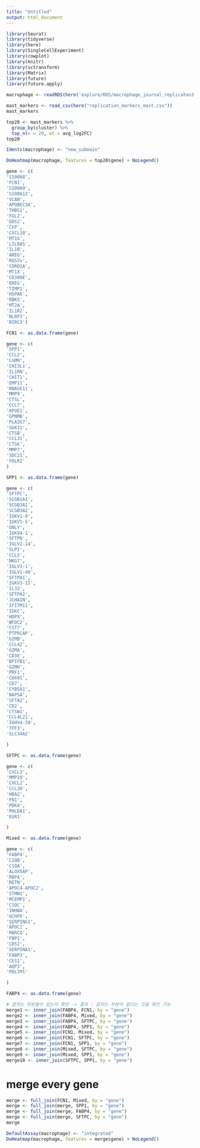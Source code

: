 ```yaml
---
title: "Untitled"
output: html_document
---
```


```r
library(Seurat)
library(tidyverse)
library(here)
library(SingleCellExperiment)
library(cowplot)
library(knitr)
library(sctransform)
library(Matrix)
library(future)
library(future.apply)
```

```r
macrophage <- readRDS(here('explore/RDS/macrophage_journal_replicaton3.RDS'))
```

```r
mast_markers <- read_csv(here("replication_markers_mast.csv"))
mast_markers
```

```r
top20 <- mast_markers %>% 
  group_by(cluster) %>% 
  top_n(n = 20, wt = avg_log2FC)
top20
```

```r
Idents(macrophage) <- "new_submain"
```

```r
DoHeatmap(macrophage, features = top20$gene) + NoLegend() 
```


```r
gene <- c(
'S100A8',
'FCN1',
'S100A9',
'S100A12',
'VCAN',
'APOBEC3A',
'THBS1',
'FGL2',
'G0S2',
'CFP',
'CXCL10',
'MT1G',
'LILRA5',
'IL1B',
'AREG',
'RGS2v',
'CORO1A',
'MT1X',
'CD300E',
'EREG',
'TIMP1',
'HSPA6',
'RBKS',
'MT2A',
'IL1R2',
'NLRP3',
'BIRC3')

FCN1 <- as.data.frame(gene)
```

```r
gene <- c(
'SPP1',
'CCL2',
'LGMN',
'CHI3L1',
'IL1RN',
'CHIT1',
'EMP11',
'RNASE11',
'MMP9',
'CTSL',
'CCL7',
'APOE1',
'GPNMB',
'PLA2G7',
'SGK11',
'CTSB',
'CCL31',
'CTSK',
'MMP7',
'SDC21',
'FOLR2'
)

SPP1 <- as.data.frame(gene)
```

```r
gene <- c(
'SFTPC',
'SCGB1A1',
'SCGB3A1',
'SCGB3A2',
'IGKV1-9',
'IGKV1-5',
'GNLY',
'IGKV4-1',
'SFTPB',
'IGLV2-14',
'SLPI',
'CCL5',
'NKG7',
'IGLV3-1',
'IGLV1-40',
'SFTPA1',
'IGKV3-15',
'IL32',
'SFTPA2',
'JCHAIN',
'IFITM11',
'IGKC',
'HOPX',
'WFDC2',
'CST7',
'PTPRCAP',
'GZMB',
'CCL42',
'GZMA',
'CD3E',
'BPIFB1',
'GZMH',
'PRF1',
'CD691',
'CD7',
'CYB5A1',
'NAPSA',
'SFTA2',
'CD2',
'CTSW1',
'CCL4L21',
'IGHV4-39',
'TFF3',
'SLC34A2'

)

SFTPC <- as.data.frame(gene)

```

```r
gene <- c(
'CXCL3',
'MMP19',
'CXCL2',
'CCL20',
'HBA2',
'FN1',
'PDK4',
'PHLDA1',
'EGR1'

)

Mixed <- as.data.frame(gene)

```

```r
gene <- c(
'FABP4',
'C1QB',
'C1QA',
'ALOX5AP',
'RBP4',
'RETN',
'APOC4-APOC2',
'STMN1',
'MCEMP1',
'C1QC',
'INHBA',
'GCHFR',
'SERPING1',
'APOC1',
'MARCO',
'FBP1',
'CD52',
'SERPINA1',
'FABP3',
'CES1',
'AQP3',
'PDLIM1'

)

FABP4 <- as.data.frame(gene)

```


```r
# 겹치는 부분들이 있는지 확인 -> 결과 : 겹치는 부분이 없다는 것을 확인 가능 
merge1 <- inner_join(FABP4, FCN1, by = "gene")
merge2 <- inner_join(FABP4, Mixed, by = "gene")
merge3 <- inner_join(FABP4, SFTPC, by = "gene")
merge4 <- inner_join(FABP4, SPP1, by = "gene")
merge5 <- inner_join(FCN1, Mixed, by = "gene")
merge6 <- inner_join(FCN1, SFTPC, by = "gene")
merge7 <- inner_join(FCN1, SPP1, by = "gene")
merge8 <- inner_join(Mixed, SFTPC, by = "gene")
merge9 <- inner_join(Mixed, SPP1, by = "gene")
merge10 <- inner_join(SFTPC, SPP1, by = "gene")

```

# merge every gene 
```r
merge <- full_join(FCN1, Mixed, by = "gene")
merge <- full_join(merge, SPP1, by = "gene")
merge <- full_join(merge, FABP4, by = "gene")
merge <- full_join(merge, SFTPC, by = "gene")
merge
```

```r
DefaultAssay(macrophage) <- "integrated"
DoHeatmap(macrophage, features = merge$gene) + NoLegend() 
```












